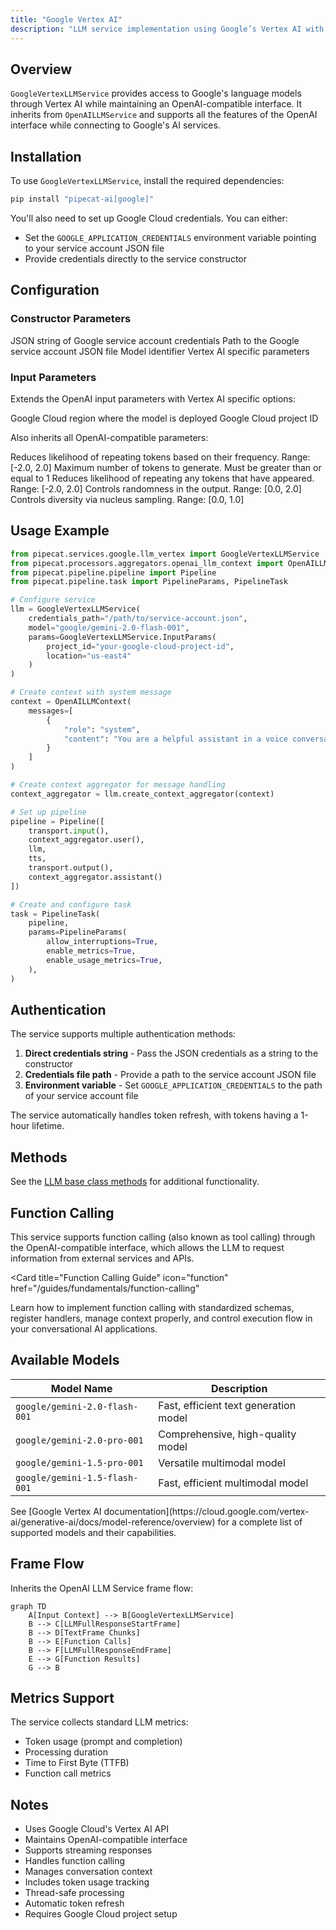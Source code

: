 ```yaml
---
title: "Google Vertex AI"
description: "LLM service implementation using Google’s Vertex AI with OpenAI-compatible interface"
---
```


## Overview

`GoogleVertexLLMService` provides access to Google's language models through Vertex AI while maintaining an OpenAI-compatible interface. It inherits from `OpenAILLMService` and supports all the features of the OpenAI interface while connecting to Google's AI services.

## Installation

To use `GoogleVertexLLMService`, install the required dependencies:

```bash
pip install "pipecat-ai[google]"
```

You'll also need to set up Google Cloud credentials. You can either:

- Set the `GOOGLE_APPLICATION_CREDENTIALS` environment variable pointing to your service account JSON file
- Provide credentials directly to the service constructor

## Configuration

### Constructor Parameters

<ParamField path="credentials" type="Optional[str]">
  JSON string of Google service account credentials
</ParamField>

<ParamField path="credentials_path" type="Optional[str]">
  Path to the Google service account JSON file
</ParamField>

<ParamField path="model" type="str" default="google/gemini-2.0-flash-001">
  Model identifier
</ParamField>

<ParamField path="params" type="InputParams">
  Vertex AI specific parameters
</ParamField>

### Input Parameters

Extends the OpenAI input parameters with Vertex AI specific options:

<ParamField path="location" type="str" default="us-east4">
  Google Cloud region where the model is deployed
</ParamField>

<ParamField path="project_id" type="str" required>
  Google Cloud project ID
</ParamField>

Also inherits all OpenAI-compatible parameters:

<ParamField path="frequency_penalty" type="Optional[float]">
  Reduces likelihood of repeating tokens based on their frequency. Range: [-2.0,
  2.0]
</ParamField>

<ParamField path="max_tokens" type="Optional[int]">
  Maximum number of tokens to generate. Must be greater than or equal to 1
</ParamField>

<ParamField path="presence_penalty" type="Optional[float]">
  Reduces likelihood of repeating any tokens that have appeared. Range: [-2.0,
  2.0]
</ParamField>

<ParamField path="temperature" type="Optional[float]">
  Controls randomness in the output. Range: [0.0, 2.0]
</ParamField>

<ParamField path="top_p" type="Optional[float]">
  Controls diversity via nucleus sampling. Range: [0.0, 1.0]
</ParamField>

## Usage Example

```python
from pipecat.services.google.llm_vertex import GoogleVertexLLMService
from pipecat.processors.aggregators.openai_llm_context import OpenAILLMContext
from pipecat.pipeline.pipeline import Pipeline
from pipecat.pipeline.task import PipelineParams, PipelineTask

# Configure service
llm = GoogleVertexLLMService(
    credentials_path="/path/to/service-account.json",
    model="google/gemini-2.0-flash-001",
    params=GoogleVertexLLMService.InputParams(
        project_id="your-google-cloud-project-id",
        location="us-east4"
    )
)

# Create context with system message
context = OpenAILLMContext(
    messages=[
        {
            "role": "system",
            "content": "You are a helpful assistant in a voice conversation. Keep responses concise."
        }
    ]
)

# Create context aggregator for message handling
context_aggregator = llm.create_context_aggregator(context)

# Set up pipeline
pipeline = Pipeline([
    transport.input(),
    context_aggregator.user(),
    llm,
    tts,
    transport.output(),
    context_aggregator.assistant()
])

# Create and configure task
task = PipelineTask(
    pipeline,
    params=PipelineParams(
        allow_interruptions=True,
        enable_metrics=True,
        enable_usage_metrics=True,
    ),
)
```

## Authentication

The service supports multiple authentication methods:

1. **Direct credentials string** - Pass the JSON credentials as a string to the constructor
2. **Credentials file path** - Provide a path to the service account JSON file
3. **Environment variable** - Set `GOOGLE_APPLICATION_CREDENTIALS` to the path of your service account file

The service automatically handles token refresh, with tokens having a 1-hour lifetime.

## Methods

See the [LLM base class methods](https://reference-server.pipecat.ai/en/latest/api/pipecat.services.llm_service.html#llm-service) for additional functionality.

## Function Calling

This service supports function calling (also known as tool calling) through the OpenAI-compatible interface, which allows the LLM to request information from external services and APIs.

<Card
  title="Function Calling Guide"
  icon="function"
  href="/guides/fundamentals/function-calling"
>
  Learn how to implement function calling with standardized schemas, register
  handlers, manage context properly, and control execution flow in your
  conversational AI applications.
</Card>

## Available Models

| Model Name                    | Description                           |
| ----------------------------- | ------------------------------------- |
| `google/gemini-2.0-flash-001` | Fast, efficient text generation model |
| `google/gemini-2.0-pro-001`   | Comprehensive, high-quality model     |
| `google/gemini-1.5-pro-001`   | Versatile multimodal model            |
| `google/gemini-1.5-flash-001` | Fast, efficient multimodal model      |

<Note>
  See [Google Vertex AI
  documentation](https://cloud.google.com/vertex-ai/generative-ai/docs/model-reference/overview)
  for a complete list of supported models and their capabilities.
</Note>

## Frame Flow

Inherits the OpenAI LLM Service frame flow:

```mermaid
graph TD
    A[Input Context] --> B[GoogleVertexLLMService]
    B --> C[LLMFullResponseStartFrame]
    B --> D[TextFrame Chunks]
    B --> E[Function Calls]
    B --> F[LLMFullResponseEndFrame]
    E --> G[Function Results]
    G --> B
```

## Metrics Support

The service collects standard LLM metrics:

- Token usage (prompt and completion)
- Processing duration
- Time to First Byte (TTFB)
- Function call metrics

## Notes

- Uses Google Cloud's Vertex AI API
- Maintains OpenAI-compatible interface
- Supports streaming responses
- Handles function calling
- Manages conversation context
- Includes token usage tracking
- Thread-safe processing
- Automatic token refresh
- Requires Google Cloud project setup

